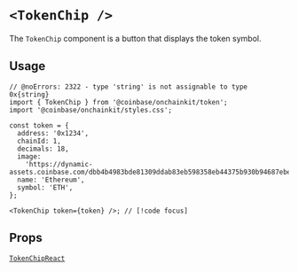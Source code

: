 
# `<TokenChip />`

The `TokenChip` component is a button that displays the token symbol.

## Usage

```tsx twoslash
// @noErrors: 2322 - type 'string' is not assignable to type 0x{string}
import { TokenChip } from '@coinbase/onchainkit/token';
import '@coinbase/onchainkit/styles.css';

const token = {
  address: '0x1234',
  chainId: 1,
  decimals: 18,
  image:
    'https://dynamic-assets.coinbase.com/dbb4b4983bde81309ddab83eb598358eb44375b930b94687ebe38bc22e52c3b2125258ffb8477a5ef22e33d6bd72e32a506c391caa13af64c00e46613c3e5806/asset_icons/4113b082d21cc5fab17fc8f2d19fb996165bcce635e6900f7fc2d57c4ef33ae9.png',
  name: 'Ethereum',
  symbol: 'ETH',
};

<TokenChip token={token} />; // [!code focus]
```

<App>
  <TokenChip
    token={{
      address: '0x1234',
      chainId: 1,
      decimals: 18,
      image:
        'https://dynamic-assets.coinbase.com/dbb4b4983bde81309ddab83eb598358eb44375b930b94687ebe38bc22e52c3b2125258ffb8477a5ef22e33d6bd72e32a506c391caa13af64c00e46613c3e5806/asset_icons/4113b082d21cc5fab17fc8f2d19fb996165bcce635e6900f7fc2d57c4ef33ae9.png',
      name: 'Ethereum',
      symbol: 'ETH',
    }}
  />
</App>

## Props

[`TokenChipReact`](/builderkits/onchainkit/token/types#tokenchipreact)
